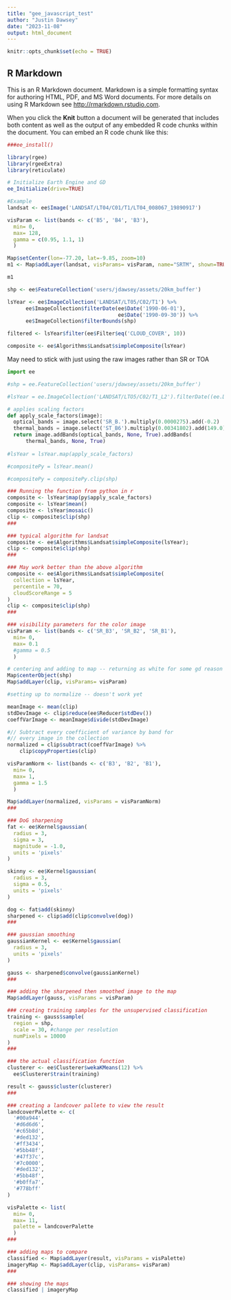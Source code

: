 ```yaml
---
title: "gee_javascript_test"
author: "Justin Dawsey"
date: "2023-11-08"
output: html_document
---
```


```r
knitr::opts_chunk$set(echo = TRUE)
```

## R Markdown

This is an R Markdown document. Markdown is a simple formatting syntax for authoring HTML, PDF, and MS Word documents. For more details on using R Markdown see <http://rmarkdown.rstudio.com>.

When you click the **Knit** button a document will be generated that includes both content as well as the output of any embedded R code chunks within the document. You can embed an R code chunk like this:

```r
###ee_install()

library(rgee)
library(rgeeExtra)
library(reticulate)

# Initialize Earth Engine and GD
ee_Initialize(drive=TRUE)

```


```r

#Example
landsat <- ee$Image('LANDSAT/LT04/C01/T1/LT04_008067_19890917')

visParam <- list(bands <- c('B5', 'B4', 'B3'),
  min= 0,
  max= 128,
  gamma = c(0.95, 1.1, 1)
  )

Map$setCenter(lon=-77.20, lat=-9.85, zoom=10)
m1 <- Map$addLayer(landsat, visParams= visParam, name="SRTM", shown=TRUE)

m1
```


```r

shp <- ee$FeatureCollection('users/jdawsey/assets/20km_buffer')

lsYear <- ee$ImageCollection('LANDSAT/LT05/C02/T1') %>%
      ee$ImageCollection$filterDate(ee$Date('1990-06-01'), 
                                    ee$Date('1990-09-30')) %>%
      ee$ImageCollection$filterBounds(shp)

filtered <- lsYear$filter(ee$Filter$eq('CLOUD_COVER', 10))

composite <- ee$Algorithms$Landsat$simpleComposite(lsYear)
```

May need to stick with just using the raw images rather than SR or TOA

```python
import ee

#shp = ee.FeatureCollection('users/jdawsey/assets/20km_buffer')

#lsYear = ee.ImageCollection('LANDSAT/LTO5/C02/T1_L2').filterDate((ee.Date('1990-06-01'), ee.Date('1990-09-30'))).filterBounds(shp)

# applies scaling factors
def apply_scale_factors(image):
  optical_bands = image.select('SR_B.').multiply(0.0000275).add(-0.2)
  thermal_bands = image.select('ST_B6').multiply(0.00341802).add(149.0)
  return image.addBands(optical_bands, None, True).addBands(
      thermal_bands, None, True)
  
#lsYear = lsYear.map(apply_scale_factors)

#compositePy = lsYear.mean()

#compositePy = compositePy.clip(shp)
```



```r
### Running the function from python in r
composite <- lsYear$map(py$apply_scale_factors)
composite <- lsYear$mean()
composite <- lsYear$mosaic()
clip <- composite$clip(shp)
###

### typical algorithm for landsat
composite <- ee$Algorithms$Landsat$simpleComposite(lsYear);
clip <- composite$clip(shp)
###

### May work better than the above algorithm
composite <- ee$Algorithms$Landsat$simpleComposite(
  collection = lsYear,
  percentile = 70,
  cloudScoreRange = 5
)
clip <- composite$clip(shp)
###
```



```r
### visibility parameters for the color image
visParam <- list(bands <- c('SR_B3', 'SR_B2', 'SR_B1'),
  min= 0,
  max= 0.1
  #gamma = 0.5
  )

# centering and adding to map -- returning as white for some gd reason
Map$centerObject(shp)
Map$addLayer(clip, visParams= visParam)
```


```r
#setting up to normalize -- doesn't work yet

meanImage <- mean(clip)
stdDevImage <- clip$reduce(ee$Reducer$stdDev())
coeffVarImage <- meanImage$divide(stdDevImage)

#// Subtract every coefficient of variance by band for
#// every image in the collection
normalized = clip$subtract(coeffVarImage) %>% 
    clip$copyProperties(clip)

visParamNorm <- list(bands <- c('B3', 'B2', 'B1'),
  min= 0,
  max= 1,
  gamma = 1.5
  )

Map$addLayer(normalized, visParams = visParamNorm)
###
```


```r
### DoG sharpening
fat <- ee$Kernel$gaussian(
  radius = 3,
  sigma = 3,
  magnitude = -1.0,
  units = 'pixels'
)

skinny <- ee$Kernel$gaussian(
  radius = 3,
  sigma = 0.5,
  units = 'pixels'
)

dog <- fat$add(skinny)
sharpened <- clip$add(clip$convolve(dog))
###

### gaussian smoothing
gaussianKernel <- ee$Kernel$gaussian(
  radius = 3,
  units = 'pixels'
)

gauss <- sharpened$convolve(gaussianKernel)
###

### adding the sharpened then smoothed image to the map
Map$addLayer(gauss, visParams = visParam)
```



```r

### creating training samples for the unsupervised classification
training <- gauss$sample(
  region = shp,
  scale = 30, #change per resolution
  numPixels = 10000
)
###

### the actual classification function
clusterer <- ee$Clusterer$wekaKMeans(12) %>%
  ee$Clusterer$train(training)

result <- gauss$cluster(clusterer)
###

### creating a landcover pallete to view the result
landcoverPalette <- c(
  '#00a944', 
  '#d6d6d6', 
  '#c65b8d', 
  '#ded132', 
  '#ff3434', 
  '#5bb48f', 
  '#47f37c', 
  '#7c0000', 
  '#ded132', 
  '#5bb48f', 
  '#b0ffa7', 
  '#778bff'
)

visPalette <- list(
  min= 0,
  max= 11,
  palette = landcoverPalette
  )
###

### adding maps to compare
classified <- Map$addLayer(result, visParams = visPalette)
imageryMap <- Map$addLayer(clip, visParams= visParam)
###

### showing the maps
classified | imageryMap
```
